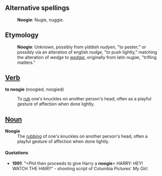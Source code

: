 ==Alternative spellings==
:'''Noogie''': Nugie, nuggie.

==Etymology==
:'''Noogie''': Unknown, possibly from yiddish ''nudyen'', "to pester;" or possibly via an alteration of english ''nudge'', "to push lightly," matching the alteration of ''wedge'' to ''[[wedgie]]'', originally from latin ''nugae'',  "trifling matters." 

==[[Verb]]==
;'''to noogie''' (noogied, noogied)

:To [[rub]] one's knuckles on another person's head, often as a playful gesture of affection when done lightly.

==[[Noun]]==
;'''Noogie''' 
:The [[rubbing]] of one's knuckles on another person's head, often a playful gesture of affection when done lightly.

====Quotations====
* '''1991''': "<Phil then proceeds to give Harry a '''noogie'''> HARRY: HEY! WATCH THE HAIR!!" - shooting script of Columbia Pictures' ''My Girl''.